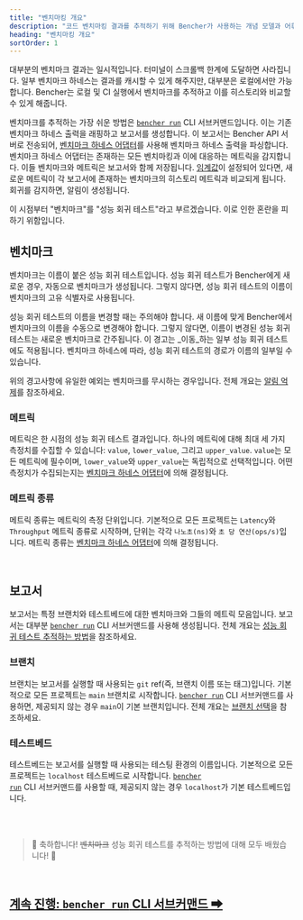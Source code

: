```yaml
---
title: "벤치마킹 개요"
description: "코드 벤치마킹 결과를 추적하기 위해 Bencher가 사용하는 개념 모델과 어휘"
heading: "벤치마킹 개요"
sortOrder: 1
---
```


대부분의 벤치마크 결과는 일시적입니다.
터미널이 스크롤백 한계에 도달하면 사라집니다.
일부 벤치마크 하네스는 결과를 캐시할 수 있게 해주지만, 대부분은 로컬에서만 가능합니다.
Bencher는 로컬 및 CI 실행에서 벤치마크를 추적하고 이를 히스토리와 비교할 수 있게 해줍니다.

벤치마크를 추적하는 가장 쉬운 방법은 <code><a href="/docs/ko/explanation/bencher-run">bencher run</a></code> CLI 서브커맨드입니다.
이는 기존 벤치마크 하네스 출력을 래핑하고 보고서를 생성합니다.
이 보고서는 Bencher API 서버로 전송되어, [벤치마크 하네스 어댑터](/docs/ko/explanation/adapters)를 사용해 벤치마크 하네스 출력을 파싱합니다.
벤치마크 하네스 어댑터는 존재하는 모든 벤치마킹과 이에 대응하는 메트릭을 감지합니다.
이들 벤치마크와 메트릭은 보고서와 함께 저장됩니다.
[임계값](/docs/ko/explanation/thresholds)이 설정되어 있다면, 새로운 메트릭이 각 보고서에 존재하는 벤치마크의 히스토리 메트릭과 비교되게 됩니다.
회귀를 감지하면, 알림이 생성됩니다.

이 시점부터 "벤치마크"를 "성능 회귀 테스트"라고 부르겠습니다. 이로 인한 혼란을 피하기 위함입니다.

## 벤치마크
벤치마크는 이름이 붙은 성능 회귀 테스트입니다.
성능 회귀 테스트가 Bencher에게 새로운 경우, 자동으로 벤치마크가 생성됩니다.
그렇지 않다면, 성능 회귀 테스트의 이름이 벤치마크의 고유 식별자로 사용됩니다.

성능 회귀 테스트의 이름을 변경할 때는 주의해야 합니다.
새 이름에 맞게 Bencher에서 벤치마크의 이름을 수동으로 변경해야 합니다.
그렇지 않다면, 이름이 변경된 성능 회귀 테스트는 새로운 벤치마크로 간주됩니다.
이 경고는 _이동_하는 일부 성능 회귀 테스트에도 적용됩니다.
벤치마크 하네스에 따라, 성능 회귀 테스트의 경로가 이름의 일부일 수 있습니다.

위의 경고사항에 유일한 예외는 벤치마크를 무시하는 경우입니다. 전체 개요는 [알림 억제](/docs/ko/explanation/thresholds)를 참조하세요.

### 메트릭
메트릭은 한 시점의 성능 회귀 테스트 결과입니다.
하나의 메트릭에 대해 최대 세 가지 측정치를 수집할 수 있습니다: `value`, `lower_value`, 그리고 `upper_value`.
`value`는 모든 메트릭에 필수이며, `lower_value`와 `upper_value`는 독립적으로 선택적입니다.
어떤 측정치가 수집되는지는 [벤치마크 하네스 어댑터](/docs/ko/explanation/adapters)에 의해 결정됩니다.

### 메트릭 종류
메트릭 종류는 메트릭의 측정 단위입니다.
기본적으로 모든 프로젝트는 `Latency`와 `Throughput` 메트릭 종류로 시작하며,
단위는 각각 `나노초(ns)`와 `초 당 연산(ops/s)`입니다.
메트릭 종류는 [벤치마크 하네스 어댑터](/docs/ko/explanation/adapters)에 의해 결정됩니다.

<br />

## 보고서
보고서는 특정 브랜치와 테스트베드에 대한 벤치마크와 그들의 메트릭 모음입니다.
보고서는 대부분 <code><a href="/docs/ko/explanation/bencher-run">bencher run</a></code> CLI 서브커맨드를 사용해 생성됩니다.
전체 개요는 [성능 회귀 테스트 추적하는 방법](/docs/ko/how-to/track-benchmarks)을 참조하세요.

### 브랜치
브랜치는 보고서를 실행할 때 사용되는 `git` ref(즉, 브랜치 이름 또는 태그)입니다.
기본적으로 모든 프로젝트는 `main` 브랜치로 시작합니다.
<code><a href="/docs/ko/explanation/bencher-run">bencher run</a></code> CLI 서브커맨드를 사용하면,
제공되지 않는 경우 `main`이 기본 브랜치입니다.
전체 개요는 [브랜치 선택](/docs/ko/explanation/branch-selection)을 참조하세요.

### 테스트베드
테스트베드는 보고서를 실행할 때 사용되는 테스팅 환경의 이름입니다.
기본적으로 모든 프로젝트는 `localhost` 테스트베드로 시작합니다.
<code><a href="/docs/ko/explanation/bencher-run">bencher run</a></code> CLI 서브커맨드를 사용할 때,
제공되지 않는 경우 `localhost`가 기본 테스트베드입니다.

<br />
<br />

> 🐰 축하합니다! ~~벤치마크~~ 성능 회귀 테스트를 추적하는 방법에 대해 모두 배웠습니다! 🎉

<br/>

<h2><a href="/docs/ko/explanation/bencher-run">계속 진행: <code>bencher run</code> CLI 서브커맨드 ➡</a></h2>